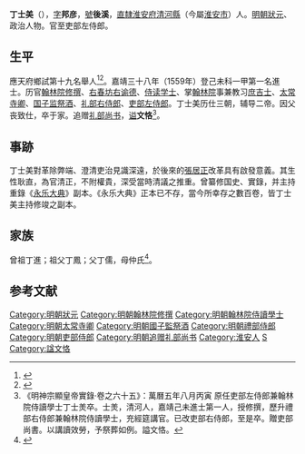 {{Otheruses|other=名为丁文恪的其他人物|丁文恪}}
{{明清人物信息框
| 姓名 = 丁士美
| 原名 =
| 圖片名稱 = Ding Shimei.png
| 圖片大小 = 250px
| 圖片說明 = 《丁氏族譜》之文恪公像
| 最高職務 = 吏部左侍郎
| 國家 = 大明 
| 爵位 =
| 籍貫 = [[南直隸|直隸]][[淮安府|淮安府]][[清河縣|清河縣]]
| 族裔 = 
| 字號 = 字邦彥，號後溪
| 諡號 = 文恪
| 出生日期 = 正德十六年（1521年）
| 出生地點 = 
| 逝世日期 = 萬曆五年（1577年）
| 逝世地點 =
| 墓葬 =
| 配偶 = 
| 親屬 = 
| 出身 =
* 嘉靖三十八年己未科進士及第
| 經歷 =
| 著作 =  
}}

'''丁士美'''（{{bd|1521年||1577年|catIdx=D丁}}），[[表字|字]]'''邦彦'''，[[號|號]]'''後溪'''，[[南直隸|直隸]][[淮安府|淮安府]][[清河縣|清河縣]]（今屬[[淮安市|淮安市]]）人。[[明朝|明朝]][[狀元|狀元]]、政治人物。官至吏部左侍郎。

== 生平 ==
應天府鄉試第十九名舉人<ref>{{Cite book|title=《皇明贡举考》卷五|author=[[张朝瑞|张朝瑞]]|publisher=《续修四库全书》史部第828册|year=|isbn=|location=|pages=}}</ref><ref>{{Cite book|title=贡举志五种 上|author=鲁小俊，江俊伟著|publisher=武汉大学出版社|year=2009|isbn=978-7-307-07043-1|location=武汉|pages=}}</ref>。嘉靖三十八年（1559年）登己未科一甲第一名進士。历官[[翰林院|翰林院]][[修撰|修撰]]、[[右春坊|右春坊]][[右谕德|右谕德]]、[[侍读学士|侍读学士]]、掌[[翰林院|翰林院]]事兼教习[[庶吉士|庶吉士]]、[[太常寺卿|太常寺卿]]、[[国子监祭酒|国子监祭酒]]、[[礼部右侍郎|礼部右侍郎]]、[[吏部左侍郎|吏部左侍郎]]。丁士美历仕三朝，辅导二帝。因父丧致仕，卒于家。追赠[[礼部尚书|礼部尚书]]，[[谥|谥]]'''文恪'''<ref>《明神宗顯皇帝實錄·卷之六十五》：萬曆五年八月丙寅 原任吏部左侍郎兼翰林院侍讀學士丁士羙卒。士羙，清河人，嘉靖己未進士第一人，授修撰，歷升禮部右侍郎兼翰林院侍讀學士，充經筵講官。已改吏部右侍郎，至是卒。贈吏部尚書。以講讀效勞，予祭葬如例。謚文恪。</ref>。

==事跡==
丁士美對革除弊端、澄清吏治見識深遠，於後來的[[張居正|張居正]]改革具有啟發意義。其生性耿直，為官清正，不附權貴，深受當時清議之推重。曾纂修国史、實錄，并主持重錄《[[永乐大典|永乐大典]]》副本。《永乐大典》正本已不存，當今所幸存之數百卷，皆丁士美主持修竣之副本。

== 家族 ==
曾祖丁進；祖父丁鳳；父丁儒，母仲氏<ref>{{Cite book|title=天一阁藏明代科举录选刊 登科录 点校本|author=龚延明主编|publisher=宁波出版社|year=2016|isbn=978-7-5526-2320-8|location=宁波|pages=|quote=《天一閣藏明代科舉錄選刊.登科錄》之《嘉靖三十八年己未科登科錄》}}</ref>。

==参考文献==
{{reflist}}

{{嘉靖三十八年己未科殿試金榜}}
{{規範控制}}

{{DEFAULTSORT:Ding丁}}
[[Category:明朝狀元|Category:明朝狀元]]
[[Category:明朝翰林院修撰|Category:明朝翰林院修撰]]
[[Category:明朝翰林院侍讀學士|Category:明朝翰林院侍讀學士]]
[[Category:明朝太常寺卿|Category:明朝太常寺卿]]
[[Category:明朝國子監祭酒|Category:明朝國子監祭酒]]
[[Category:明朝禮部侍郎|Category:明朝禮部侍郎]]
[[Category:明朝吏部侍郎|Category:明朝吏部侍郎]]
[[Category:明朝追赠礼部尚书|Category:明朝追赠礼部尚书]]
[[Category:淮安人|Category:淮安人]]
[[Category:丁姓|S]]
[[Category:諡文恪|Category:諡文恪]]
